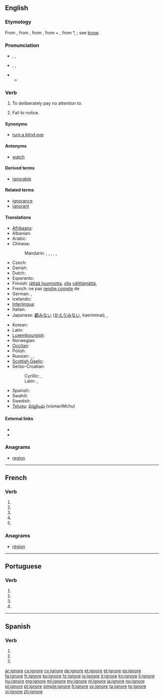{{also|ignoré}}
==English==

===Etymology===
From {{etyl|fr}} {{term|ignorer}}, from {{etyl|la}} {{term|ignorare||to have no knowledge of, mistake, take no notice of, ignore}}, from {{term|ignarus||not knowing}}, from {{term|in}} + {{term|gnarus||knowing}}, from *{{term||gnoscere}}, {{term|noscere}}; see [[know]].

===Pronunciation===
* {{a|RP}} {{enPR|ĭgnyô'}}, {{IPA|/ɪɡˈnjɔː/}}, {{X-SAMPA|/Ig"nO:/}}
* {{a|US}} {{enPR|ĭgnōr'}}, {{IPA|/ɪɡˈnoʊɹ/}}, {{X-SAMPA|/Ig"noUr\/}}
* {{audio|En-us-ignore.ogg|Audio (US)}}
** {{rhymes|ɔː(r)}}

===Verb===
{{en-verb|ignor|ing}}

# To deliberately pay no attention to.
# {{obsolete}} Fail to notice.

====Synonyms====
* [[turn a blind eye]]

====Antonyms====
* [[watch]]

====Derived terms====
* [[ignorable]]

====Related terms====
* [[ignorance]]
* [[ignorant]]

====Translations====
{{trans-top|to deliberately pay no attention to}}
* [[Afrikaans]]: {{t-|af|ignoreer}}
* Albanian: {{t-|sq|injoroj}}
* Arabic: {{t-|ar|تجاهل|tr=tajaahala}}
* Chinese:
*: Mandarin: {{t|cmn|忽視|sc=Hani}},  {{t|cmn|忽视|tr=hūshì|sc=Hani}},  {{t-|cmn|忽略|tr=hūlüè|sc=Hani}},  {{t|cmn|不理|tr=bù lǐ|sc=Hani}},  {{t-|cmn|不問|sc=Hani}},  {{t-|cmn|不问|tr=bù wèn|sc=Hani}}
* Czech: {{t+|cs|ignorovat}}
* Danish: {{t-|da|ignorere}}
* Dutch: {{t+|nl|negeren}}
* Esperanto: {{t+|eo|ignori|xs=Esperanto}}
* Finnish: [[jättää huomiotta]], [[olla]] [[välittää|välittämättä]], {{t-|fi|sivuttaa}}
* French: ne pas [[rendre compte]] de<!--note: "ignorer" is incorrect; this means "to be ignorant of", not "to ignore"-->
* German: {{t+|de|ignorieren}}, {{t+|de|missachten}}
* Icelandic: {{t-|is|hunsa}}
* [[Interlingua]]: {{t-|ia|ignorar}}
* Italian: {{t+|it|ignorare}}
* Japanese: [[顧みない]] ([[かえりみない]], kaeriminai),  {{t-|ja|無視する|tr=mushi-suru}},  {{t-|ja|目をつぶる|tr=me-o tsuburu}}
{{trans-mid}}
* Korean: {{t+|ko|무시하다|tr=mu-si-ha-da|sc=Hang}}
* Latin: {{t-|la|ignoro}}
* [[Luxembourgish]]: {{t-|lb|ignoréieren}}
* Norwegian: {{t-|no|ignorere}}
* [[Occitan]]: {{t+|oc|ignorar|xs=Occitan}}
* Polish: {{t+|pl|ignorować}}
* Russian: {{t+|ru|игнорировать|tr=ignorírovat'}},  {{t+|ru|пренебрегать|tr=prenebregát'}},  {{t-|ru|не принимать во внимание|tr=ne prinimát' vo vnimánije}}
* [[Scottish Gaelic]]: {{t-|gd|leig seachad|xs=Scottish Gaelic}}
* Serbo-Croatian:
*: Cyrillic: {{t-|sh|игнорисати|tr=ignorisati|sc=Cyrl}}, {{t-|sh|игнорирати|tr=ignorirati|sc=Cyrl}}
*: Latin: {{t-|sh|ignorisati}}, {{t-|sh|ignorirati}}
* Spanish: {{t+|es|ignorar}}
* Swahili: {{t+|sw|puuza|xs=Swahili}}
* Swedish: {{t+|sv|ignorera}}
* [[Telugu]]: [[విస్మరించు]] (vismariMchu)
{{trans-bottom}}

====External links====
* {{R:Webster 1913}}
* {{R:Century 1911}}

===Anagrams===
* [[region#English|region]]

----

==French==

===Verb===
{{fr-verb-form}}

# {{conjugation of|ignorer||1|s|pres|ind|lang=fr}}
# {{conjugation of|ignorer||3|s|pres|ind|lang=fr}}
# {{conjugation of|ignorer||1|s|pres|sub|lang=fr}}
# {{conjugation of|ignorer||3|s|pres|sub|lang=fr}}
# {{conjugation of|ignorer||2|s|imp|lang=fr}}

===Anagrams===
* [[région#French|région]]

----

==Portuguese==

===Verb===
{{pt-verb form}}

# {{pt-verb form of|ignorar|ar|subjunctive|present|singular|first}}
# {{pt-verb form of|ignorar|ar|subjunctive|present|singular|third}}
# {{pt-verb form of|ignorar|ar|imperative|affirmative|singular|third|}}
# {{pt-verb form of|ignorar|ar|imperative|negative|singular|third|}}

----

==Spanish==

===Verb===
{{es-verb-form|ignorar}}

# {{es-verb form of|ending=ar|mood=subjunctive|tense=present|pers=1|number=singular|[[ignorar]]}}
# {{es-verb form of|ending=ar|mood=subjunctive|tense=present|pers=2|formal=yes|number=singular|[[ignorar]]}}
# {{es-verb form of|ending=ar|mood=subjunctive|tense=present|pers=3|number=singular|[[ignorar]]}}

[[ar:ignore]]
[[cs:ignore]]
[[cy:ignore]]
[[de:ignore]]
[[et:ignore]]
[[el:ignore]]
[[es:ignore]]
[[fa:ignore]]
[[fr:ignore]]
[[ko:ignore]]
[[hr:ignore]]
[[io:ignore]]
[[it:ignore]]
[[kn:ignore]]
[[li:ignore]]
[[hu:ignore]]
[[mg:ignore]]
[[ml:ignore]]
[[my:ignore]]
[[nl:ignore]]
[[ja:ignore]]
[[no:ignore]]
[[pl:ignore]]
[[pt:ignore]]
[[simple:ignore]]
[[fi:ignore]]
[[sv:ignore]]
[[ta:ignore]]
[[te:ignore]]
[[vi:ignore]]
[[zh:ignore]]